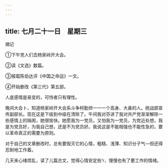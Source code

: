 ```yaml
---
---
---
```

title: 七月二十一日　星期三
---




摘记

①下午党人们去杨家岭开大会。

②读《文选》数篇。

③报载陈伯达评《中国之命运》一文。

④开始删改《第三代》第五部。



人底感情是易变的，可恃者只有理性。

晚间大会卜，知道杨家岭开大会系斗争柯勤师一一一个高身、大鼻的人。统战部宣传副部长。现在这是下级到中级在清除了。午间我对芬讲了我对共产党渐渐解除一些感情上的隔阂，她很愉快。她愿我为一党员，又怕我为一党员，为党近处想，我是为党员好，为我自己想，还是不为党员好。我说这是不能相强也不能性急的，要以革命真正的需要为原则。

对于自己的文章删改时，总有要毁灭它的心情，粗糙、浅薄、知识分子气―但还得忍耐地工作着。

几天来心绪烦乱，读了儿篇古文，觉得心情安定些‘r，慢慢也有了要工作的情绪。